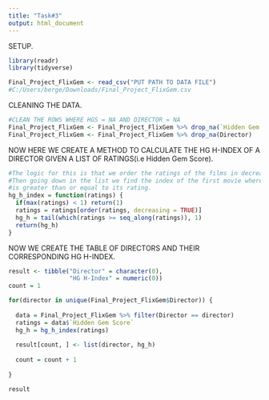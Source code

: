 ```yaml
---
title: "Task#3"
output: html_document
---
```


SETUP.
```r
library(readr)
library(tidyverse)

Final_Project_FlixGem <- read_csv("PUT PATH TO DATA FILE")
#C:/Users/berge/Downloads/Final_Project_FlixGem.csv 
```
CLEANING THE DATA.
```r
#CLEAN THE ROWS WHERE HGS = NA AND DIRECTOR = NA
Final_Project_FlixGem <- Final_Project_FlixGem %>% drop_na(`Hidden Gem Score`)
Final_Project_FlixGem <- Final_Project_FlixGem %>% drop_na(Director)
```


NOW HERE WE CREATE A METHOD TO CALCULATE THE HG H-INDEX OF A DIRECTOR GIVEN A LIST
OF RATINGS(i.e Hidden Gem Score).
```r
#The logic for this is that we order the ratings of the films in decreasing order.
#Then going down in the list we find the index of the first movie where its index 
#is greater than or equal to its rating.
hg_h_index = function(ratings) {
  if(max(ratings) < 1) return(1)
  ratings = ratings[order(ratings, decreasing = TRUE)]
  hg_h = tail(which(ratings >= seq_along(ratings)), 1)
  return(hg_h)
}

```


NOW WE CREATE THE TABLE OF DIRECTORS AND THEIR CORRESPONDING HG H-INDEX.
```r
result <- tibble("Director" = character(0),
                 "HG H-Index" = numeric(0))
count = 1

for(director in unique(Final_Project_FlixGem$Director)) {
  
  data = Final_Project_FlixGem %>% filter(Director == director)
  ratings = data$`Hidden Gem Score`
  hg_h = hg_h_index(ratings)
  
  result[count, ] <- list(director, hg_h)
  
  count = count + 1
  
}

result
```


